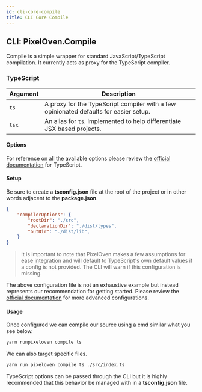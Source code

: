 ```yaml
---
id: cli-core-compile
title: CLI Core Compile
---
```

## CLI: PixelOven.Compile
Compile is a simple wrapper for standard JavaScript/TypeScript compilation. It currently acts as proxy for the TypeScript compiler.

### TypeScript

|Argument|Description|
|---|---|
|`ts`| A proxy for the TypeScript compiler with a few opinionated defaults for easier setup. |
|`tsx`| An alias for `ts`. Implemented to help differentiate JSX based projects.|

#### Options
For reference on all the available options please review the [official documentation](https://www.typescriptlang.org/docs/home.html) for TypeScript. 

#### Setup
Be sure to create a **tsconfig.json** file at the root of the project or in other words adjacent to the **package.json**. 
```json
{
    "compilerOptions": {
        "rootDir": "./src",
        "declarationDir": "./dist/types",
        "outDir": "./dist/lib",
    }
}
```
> It is important to note that PixelOven makes a few assumptions for ease integration and will default to TypeScript's own default values if a config is not provided. The CLI will warn if this configuration is missing.

The above configuration file is not an exhaustive example but instead represents our recommendation for getting started. Please review the [official documentation](https://www.typescriptlang.org/docs/handbook/tsconfig-json.html) for more advanced configurations.

#### Usage
Once configured we can compile our source using a cmd similar what you see below.
```bash
yarn runpixeloven compile ts
```
We can also target specific files.
```bash
yarn run pixeloven compile ts ./src/index.ts
```
TypeScript options can be passed through the CLI but it is highly recommended that this behavior be managed with in a **tsconfig.json** file.

